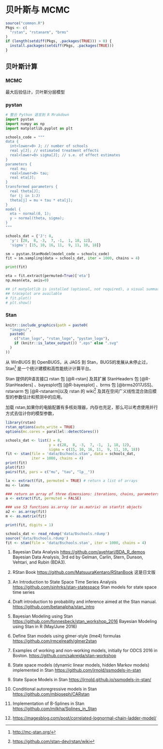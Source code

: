 # 贝叶斯与 MCMC {#bayes-mcmc}

```r
source("common.R")
Pkgs <- c(
  "rstan", "rstanarm", "brms"
)
if (length(setdiff(Pkgs, .packages(TRUE))) > 0) {
  install.packages(setdiff(Pkgs, .packages(TRUE)))
}
```

## 贝叶斯计算

### MCMC

最大后验估计，贝叶斯分层模型

### pystan

```python
# 整合 Python 语言到 R Mrakdown 
import pystan
import numpy as np
import matplotlib.pyplot as plt

schools_code = """
data {
  int<lower=0> J; // number of schools
  real y[J]; // estimated treatment effects
  real<lower=0> sigma[J]; // s.e. of effect estimates
}
parameters {
  real mu;
  real<lower=0> tau;
  real eta[J];
}
transformed parameters {
  real theta[J];
  for (j in 1:J)
  theta[j] = mu + tau * eta[j];
}
model {
  eta ~ normal(0, 1);
  y ~ normal(theta, sigma);
}
"""

schools_dat = {'J': 8,
  'y': [28,  8, -3,  7, -1,  1, 18, 12],
  'sigma': [15, 10, 16, 11,  9, 11, 10, 18]}

sm = pystan.StanModel(model_code = schools_code)
fit = sm.sampling(data = schools_dat, iter = 1000, chains = 4)

print(fit)

eta = fit.extract(permuted=True)['eta']
np.mean(eta, axis=0)

## if matplotlib is installed (optional, not required), a visual summary and
## traceplot are available
# fit.plot()
# plt.show()
```

### Stan


```r
knitr::include_graphics(path = paste0(
  "images/",
  paste0(
    c("stan_logo", "rstan_logo", "pystan_logo"),
    if (knitr::is_latex_output()) ".eps" else ".svg"
  )
))
```



从 WinBUGS\index{WinBUGS} 到 OpenBUGS\index{OpenBUGS}，从 JAGS\index{JAGS} 到 Stan\index{Stan}，BUGS\index{BUGS}的发展从未停止过，Stan^[<http://mc-stan.org/>] 是一个统计建模和高性能统计计算平台。

Stan 提供的R语言接口 rstan 包 [@R-rstan] 及其扩展 StanHeaders 包 [@R-StanHeaders] 、bayesplot包 [@R-bayesplot] 、brms 包 [@brms2017JSS]、 rstanarm 包 [@R-rstanarm]以及 rstan 的 wiki^[<https://github.com/stan-dev/rstan/wiki>] 及其在空间广义线性混合效应模型的参数估计和预测中的应用。

加载 rstan,如果你的电脑配置有多核处理器，内存也充足，那么可以考虑使用并行方式去估计你的模型参数，

```r
library(rstan)
rstan_options(auto_write = TRUE)
options(mc.cores = parallel::detectCores())
```


```r
schools_dat <- list(J = 8, 
                    y = c(28,  8, -3,  7, -1,  1, 18, 12),
                    sigma = c(15, 10, 16, 11,  9, 11, 10, 18))
fit <- stan(file = 'data/8schools.stan', data = schools_dat, 
            iter = 1000, chains = 4)
print(fit)
plot(fit)
pairs(fit, pars = c("mu", "tau", "lp__"))

la <- extract(fit, permuted = TRUE) # return a list of arrays 
mu <- la$mu 

### return an array of three dimensions: iterations, chains, parameters 
a <- extract(fit, permuted = FALSE) 

### use S3 functions as.array (or as.matrix) on stanfit objects
a2 <- as.array(fit)
m <- as.matrix(fit)

print(fit, digits = 1)

schools_dat <- read_rdump('data/8schools.rdump')
source('data/8schools.rdump') 
fit <- stan(file = 'data/8schools.stan', iter = 1000, chains = 4)
```

1. Bayesian Data Analysis <https://github.com/avehtari/BDA_R_demos>
Bayesian Data Analysis, 3rd ed by Gelman, Carlin, Stern, Dunson, Vehtari, and Rubin (BDA3).

2. RStan Book <https://github.com/MatsuuraKentaro/RStanBook> 这是日文版

3. An Introduction to State Space Time Series Analysis <https://github.com/sinhrks/stan-statespace>
Stan models for state space time series

4. Draft introduction to probability and inference aimed at the Stan manual. <https://github.com/betanalpha/stan_intro>


5. Bayesian Modeling using Stan
<https://github.com/fonnesbeck/stan_workshop_2016>
Bayesian Modeling using Stan in R (May/June 2016)

6. Define Stan models using glmer-style (lme4) formulas
<https://github.com/rmcelreath/glmer2stan>

7. Examples of working and non-working models, initially for ODCS 2016 in Boston.
<https://github.com/sakrejda/stan-workshop>

8. State space models (dynamic linear models, hidden Markov models) implemented in Stan
<https://github.com/jrnold/ssmodels-in-stan>

9. State Space Models in Stan <https://jrnold.github.io/ssmodels-in-stan/>

10. Conditional autoregressive models in Stan <https://github.com/mbjoseph/CARstan>

11. Implementation of B-Splines in Stan <https://github.com/milkha/Splines_in_Stan>

12. <https://magesblog.com/post/correlated-lognormal-chain-ladder-model/>


